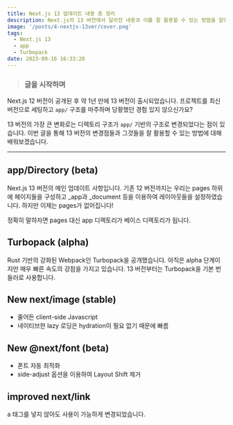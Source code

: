 ```yaml
---
title: Next.js 13 업데이트 내용 총 정리
description: Next.js의 13 버전에서 달라진 내용과 이를 잘 활용할 수 있는 방법을 알아보겠습니다.
image: '/posts/4-nextjs-13ver/cover.png'
tags:
  - Next.js 13
  - app
  - Turbopack
date: 2023-09-16 16:33:28
---
```


> ### 글을 시작하며

Next.js 12 버전이 공개된 후 약 1년 만에 13 버전이 출시되었습니다.
프로젝트를 최신 버전으로 세팅하고 `app/` 구조를 마주하며 당황했던 경험 있지 않으신가요?

13 버전의 가장 큰 변화로는 디렉토리 구조가 `app/` 기반의 구조로 변경되었다는 점이 있습니다.
이번 글을 통해 13 버전의 변경점들과 그것들을 잘 활용할 수 있는 방법에 대해 배워보겠습니다.

---

## app/Directory (beta)

Next.js 13 버전의 메인 업데이트 사항입니다.
기존 12 버전까지는 우리는 pages 하위에 페이지들을 구성하고 \_app과 \_document 등을 이용하여 레이아웃들을 설정하였습니다.
하지만 이제는 pages가 없어집니다!

정확히 말하자면 pages 대신 app 디렉토리가 베이스 디렉토리가 됩니다.

## Turbopack (alpha)

Rust 기반의 강화된 Webpack인 Turbopack을 공개했습니다.
아직은 alpha 단계이지만 매우 빠른 속도의 강점을 가지고 있습니다.
13 버전부터는 Turbopack을 기본 번들러로 사용합니다.

## New next/image (stable)

- 줄어든 client-side Javascript
- 네이티브한 lazy 로딩은 hydration이 필요 없기 때문에 빠름

## New @next/font (beta)

- 폰트 자동 최적화
- side-adjust 옵션을 이용하여 Layout Shift 제거

## improved next/link

a 태그를 넣지 않아도 사용이 가능하게 변경되었습니다.
